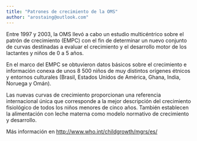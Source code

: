 ```yaml
---
title: "Patrones de crecimiento de la OMS"
author: "arostaing@outlook.com"
---
```


Entre 1997 y 2003, la OMS llevó a cabo un estudio multicéntrico sobre el patrón de crecimiento (EMPC) con el fin de determinar un nuevo conjunto de curvas destinadas a evaluar el crecimiento y el desarrollo motor de los lactantes y niños de 0 a 5 años.

En el marco del EMPC se obtuvieron datos básicos sobre el crecimiento e información conexa de unos 8 500 niños de muy distintos orígenes étnicos y entornos culturales (Brasil, Estados Unidos de América, Ghana, India, Noruega y Omán).

Las nuevas curvas de crecimiento proporcionan una referencia internacional única que corresponde a la mejor descripción del crecimiento fisiológico de todos los niños menores de cinco años. También establecen la alimentación con leche materna como modelo normativo de crecimiento y desarrollo.

Más información en <http://www.who.int/childgrowth/mgrs/es/>